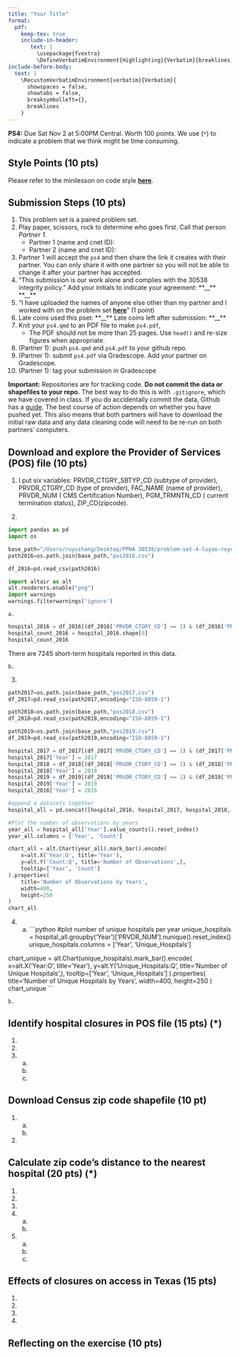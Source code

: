 ```yaml
---
title: "Your Title"
format: 
  pdf:
    keep-tex: true
    include-in-header: 
       text: |
         \usepackage{fvextra}
         \DefineVerbatimEnvironment{Highlighting}{Verbatim}{breaklines,commandchars=\\\{\}}
include-before-body:
  text: |
    \RecustomVerbatimEnvironment{verbatim}{Verbatim}{
      showspaces = false,
      showtabs = false,
      breaksymbolleft={},
      breaklines
    }
---
```


**PS4:** Due Sat Nov 2 at 5:00PM Central. Worth 100 points. 
We use (`*`) to indicate a problem that we think might be time consuming. 
    
## Style Points (10 pts) 
Please refer to the minilesson on code style
**[here](https://uchicago.zoom.us/rec/share/pG_wQ-pHTQrJTmqNn4rcrw5V194M2H2s-2jdy8oVhWHkd_yZt9o162IWurpA-fxU.BIQlSgZLRYctvzp-)**.

## Submission Steps (10 pts)
1. This problem set is a paired problem set.
2. Play paper, scissors, rock to determine who goes first. Call that person *Partner 1*.
    - Partner 1 (name and cnet ID):
    - Partner 2 (name and cnet ID):
3. Partner 1 will accept the `ps4` and then share the link it creates with their partner. You can only share it with one partner so you will not be able to change it after your partner has accepted. 
4. "This submission is our work alone and complies with the 30538 integrity policy." Add your initials to indicate your agreement: \*\*\_\_\*\* \*\*\_\_\*\*
5. "I have uploaded the names of anyone else other than my partner and I worked with on the problem set **[here](https://docs.google.com/forms/d/185usrCREQaUbvAXpWhChkjghdGgmAZXA3lPWpXLLsts/edit)**"  (1 point)
6. Late coins used this pset: \*\*\_\_\*\* Late coins left after submission: \*\*\_\_\*\*
7. Knit your `ps4.qmd` to an PDF file to make `ps4.pdf`, 
    * The PDF should not be more than 25 pages. Use `head()` and re-size figures when appropriate. 
8. (Partner 1): push  `ps4.qmd` and `ps4.pdf` to your github repo.
9. (Partner 1): submit `ps4.pdf` via Gradescope. Add your partner on Gradescope.
10. (Partner 1): tag your submission in Gradescope

**Important:** Repositories are for tracking code. **Do not commit the data or shapefiles to your repo.** The best way to do this is with `.gitignore`, which we have covered in class. If you do accidentally commit the data, Github has a [guide](https://docs.github.com/en/repositories/working-with-files/managing-large-files/about-large-files-on-github#removing-files-from-a-repositorys-history). The best course of action depends on whether you have pushed yet. This also means that both partners will have to download the initial raw data and any data cleaning code will need to be re-run on both partners' computers. 

## Download and explore the Provider of Services (POS) file (10 pts)

1. I put six variables: PRVDR_CTGRY_SBTYP_CD (subtype of provider), PRVDR_CTGRY_CD (type of provider), FAC_NAME (name of provider), PRVDR_NUM ( CMS Certification Number), PGM_TRMNTN_CD ( current termination status), ZIP_CD(zipcode).

2. 
```python
import pandas as pd
import os

base_path="/Users/ruyuzhang/Desktop/PPHA 30538/problem-set-4-luyao-ruyu/dataset"
path2016=os.path.join(base_path,"pos2016.csv")

df_2016=pd.read_csv(path2016)

import altair as alt
alt.renderers.enable("png")
import warnings 
warnings.filterwarnings('ignore')
```

    a.
```python
hospital_2016 = df_2016[(df_2016['PRVDR_CTGRY_CD'] == 1) & (df_2016['PRVDR_CTGRY_SBTYP_CD'] == 1)]
hospital_count_2016 = hospital_2016.shape[0]
hospital_count_2016
 ```

There are 7245 short-term hospitals reported in this data.

    b.
3. 
```python
path2017=os.path.join(base_path,"pos2017.csv")
df_2017=pd.read_csv(path2017,encoding="ISO-8859-1")

path2018=os.path.join(base_path,"pos2018.csv")
df_2018=pd.read_csv(path2018,encoding="ISO-8859-1")

path2019=os.path.join(base_path,"pos2019.csv")
df_2019=pd.read_csv(path2019,encoding="ISO-8859-1")

hospital_2017 = df_2017[(df_2017['PRVDR_CTGRY_CD'] == 1) & (df_2017['PRVDR_CTGRY_SBTYP_CD'] == 1)]
hospital_2017['Year'] = 2017
hospital_2018 = df_2018[(df_2018['PRVDR_CTGRY_CD'] == 1) & (df_2018['PRVDR_CTGRY_SBTYP_CD'] == 1)]
hospital_2018['Year'] = 2018
hospital_2019 = df_2019[(df_2019['PRVDR_CTGRY_CD'] == 1) & (df_2019['PRVDR_CTGRY_SBTYP_CD'] == 1)]
hospital_2019['Year'] = 2019
hospital_2016['Year'] = 2016

#append 4 datasets together
hospital_all = pd.concat([hospital_2016, hospital_2017, hospital_2018, hospital_2019,], ignore_index=True)

#Plot the number of observations by years
year_all = hospital_all['Year'].value_counts().reset_index()
year_all.columns = ['Year', 'Count']

chart_all = alt.Chart(year_all).mark_bar().encode(
    x=alt.X('Year:O', title='Year'),
    y=alt.Y('Count:Q', title='Number of Observations',),
    tooltip=['Year', 'Count']
).properties(
    title='Number of Observations by Years',
    width=400,
    height=250
)
chart_all
```

4. 
    a.
```python
#plot number of unique hospitals per year
unique_hospitals = hospital_all.groupby('Year')['PRVDR_NUM'].nunique().reset_index()
unique_hospitals.columns = ['Year', 'Unique_Hospitals']

chart_unique = alt.Chart(unique_hospitals).mark_bar().encode(
    x=alt.X('Year:O', title='Year'),
    y=alt.Y('Unique_Hospitals:Q', title='Number of Unique Hospitals',),
    tooltip=['Year', 'Unique_Hospitals']
).properties(
    title='Number of Unique Hospitals by Years',
    width=400,
    height=250
)
chart_unique
```


    b.

## Identify hospital closures in POS file (15 pts) (*)

1. 
2. 
3. 
    a.
    b.
    c.

## Download Census zip code shapefile (10 pt) 

1. 
    a.
    b. 
2. 

## Calculate zip code’s distance to the nearest hospital (20 pts) (*)

1. 
2. 
3. 
4. 
    a.
    b.
5. 
    a.
    b.
    c.
    
## Effects of closures on access in Texas (15 pts)

1. 
2. 
3. 
4. 

## Reflecting on the exercise (10 pts) 
